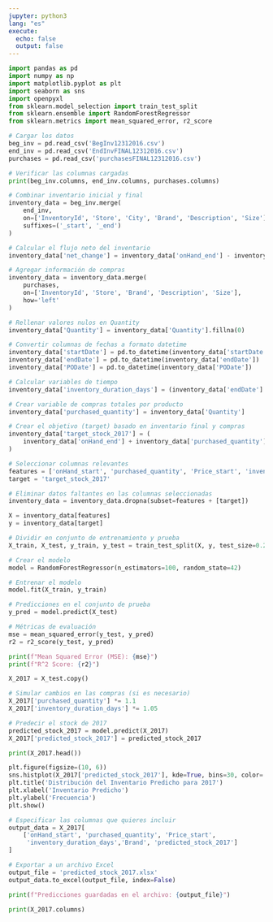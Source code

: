 ```yaml
---
jupyter: python3
lang: "es"
execute:
  echo: false
  output: false
---
```


```python
import pandas as pd
import numpy as np
import matplotlib.pyplot as plt
import seaborn as sns
import openpyxl
from sklearn.model_selection import train_test_split
from sklearn.ensemble import RandomForestRegressor
from sklearn.metrics import mean_squared_error, r2_score
```

```python
# Cargar los datos 
beg_inv = pd.read_csv('BegInv12312016.csv')
end_inv = pd.read_csv('EndInvFINAL12312016.csv')
purchases = pd.read_csv('purchasesFINAL12312016.csv')
```

```python
# Verificar las columnas cargadas
print(beg_inv.columns, end_inv.columns, purchases.columns)
```

```python
# Combinar inventario inicial y final
inventory_data = beg_inv.merge(
    end_inv, 
    on=['InventoryId', 'Store', 'City', 'Brand', 'Description', 'Size'], 
    suffixes=('_start', '_end')
)
```

```python
# Calcular el flujo neto del inventario
inventory_data['net_change'] = inventory_data['onHand_end'] - inventory_data['onHand_start']
```

```python
# Agregar información de compras
inventory_data = inventory_data.merge(
    purchases, 
    on=['InventoryId', 'Store', 'Brand', 'Description', 'Size'], 
    how='left'
)
```

```python
# Rellenar valores nulos en Quantity
inventory_data['Quantity'] = inventory_data['Quantity'].fillna(0)
```

```python
# Convertir columnas de fechas a formato datetime
inventory_data['startDate'] = pd.to_datetime(inventory_data['startDate'])
inventory_data['endDate'] = pd.to_datetime(inventory_data['endDate'])
inventory_data['PODate'] = pd.to_datetime(inventory_data['PODate'])
```

```python
# Calcular variables de tiempo
inventory_data['inventory_duration_days'] = (inventory_data['endDate'] - inventory_data['startDate']).dt.days
```

```python
# Crear variable de compras totales por producto
inventory_data['purchased_quantity'] = inventory_data['Quantity']
```

```python
# Crear el objetivo (target) basado en inventario final y compras
inventory_data['target_stock_2017'] = (
    inventory_data['onHand_end'] + inventory_data['purchased_quantity'] - inventory_data['net_change']
)
```

```python
# Seleccionar columnas relevantes
features = ['onHand_start', 'purchased_quantity', 'Price_start', 'inventory_duration_days','Brand']
target = 'target_stock_2017'
```

```python
# Eliminar datos faltantes en las columnas seleccionadas
inventory_data = inventory_data.dropna(subset=features + [target])
```

```python
X = inventory_data[features]
y = inventory_data[target]

# Dividir en conjunto de entrenamiento y prueba
X_train, X_test, y_train, y_test = train_test_split(X, y, test_size=0.2, random_state=42)
```

```python
# Crear el modelo
model = RandomForestRegressor(n_estimators=100, random_state=42)

# Entrenar el modelo
model.fit(X_train, y_train)
```

```python
# Predicciones en el conjunto de prueba
y_pred = model.predict(X_test)

# Métricas de evaluación
mse = mean_squared_error(y_test, y_pred)
r2 = r2_score(y_test, y_pred)

print(f"Mean Squared Error (MSE): {mse}")
print(f"R^2 Score: {r2}")
```

```python
X_2017 = X_test.copy()

# Simular cambios en las compras (si es necesario)
X_2017['purchased_quantity'] *= 1.1
X_2017['inventory_duration_days'] *= 1.05

# Predecir el stock de 2017
predicted_stock_2017 = model.predict(X_2017)
X_2017['predicted_stock_2017'] = predicted_stock_2017
```

```python
print(X_2017.head())
```

```python
plt.figure(figsize=(10, 6))
sns.histplot(X_2017['predicted_stock_2017'], kde=True, bins=30, color='blue')
plt.title('Distribución del Inventario Predicho para 2017')
plt.xlabel('Inventario Predicho')
plt.ylabel('Frecuencia')
plt.show()
```

```python
# Especificar las columnas que quieres incluir
output_data = X_2017[
    ['onHand_start', 'purchased_quantity', 'Price_start', 
     'inventory_duration_days','Brand', 'predicted_stock_2017']
]

# Exportar a un archivo Excel
output_file = 'predicted_stock_2017.xlsx'
output_data.to_excel(output_file, index=False)

print(f"Predicciones guardadas en el archivo: {output_file}")
```

```python
print(X_2017.columns)

```

